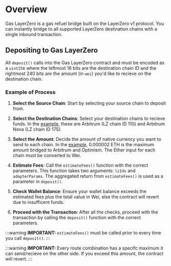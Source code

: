 # Overview

Gas LayerZero is a gas refuel bridge built on the LayerZero v1 protocol. You can instantly bridge to all supported LayerZero destination chains with a single inbound transaction.


## Depositing to Gas LayerZero

All ```deposit()``` calls into the Gas LayerZero contract and must be encoded as a `uint256` where the leftmost 16 bits are the destination chain ID and the rightmost 240 bits are the amount (in `wei`) you'd like to recieve on the destination chain.

### Example of Process

1. **Select the Source Chain**: Start by selecting your source chain to deposit from.

2. **Select the Destination Chains**: Select your destination chains to recieve funds. In the [example](/layerzero/step-by-step/estimateFees#prepare-layerzero-chainids-and-adapterparameters), these are Arbitrum (LZ chain ID 110) and Arbitrum Nova (LZ chain ID 175).

3. **Select the Amount**: Decide the amount of native currency you want to send to each chain. In the [example](/layerzero/step-by-step/estimateFees#prepare-layerzero-chainids-and-adapterparameters), 0.000002 ETH is the maximum amount bridged to Arbitrum and Optimism. The Ether input for each chain must be converted to Wei.

4. **Estimate Fees**: Call the `estimateFees()` function with the correct parameters. This function takes two arguments: `lzIds` and `adapterParams`. The aggregated return from `estimateFees()` is used as a parameter in `deposit()`.

5. **Check Wallet Balance**: Ensure your wallet balance exceeds the estimated fees plus the total value in Wei, else the contract will revert due to insufficent funds.

6. **Proceed with the Transaction**: After all the checks, proceed with the transaction by calling the `deposit()` function with the correct parameters.

:::warning
**IMPORTANT:** `estimateFees()` must be called prior to every time you call `deposit()`.
:::

:::warning
**IMPORTANT:** Every route combination has a specifc maximum it can send/recieve on the other side. If you exceed this amount, the contract will revert.
:::


